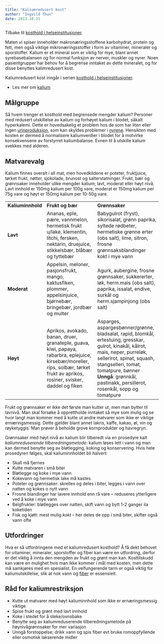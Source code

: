 ```yaml
---
title: "Kaliumredusert kost"
author: "Ingvild Thun"
date: 2013.10.31
---
```


Tilbake til [kosthold i helseinstitusjoner](../../kosthold-institusjoner.qmd "Kosthold i helseinstitusjoner").

Maten vi spiser inneholder makronæringsstoffene karbohydrat, protein og fett, men også viktige mikronæringsstoffer i form av vitaminer, mineraler og sporstoffer. Kalium er et mineral som er viktig for mye, blant annet syrebasebalansen og for normal funksjon av nerver, muskler og nyrer. Noen pasientgrupper har behov for å begrense inntaket av dette mineralet, og for disse benyttes kalimredusert kost.

Kaliumredusert kost inngår i serien [kosthold i helseinstitusjoner](http://www.friskogfunksjonell.no/kosthold-i-helseinstitusjoner/ "Kosthold i helseinstitusjoner").

-   Les mer om [kalium](http://www.friskogfunksjonell.no/kalium/ "Kalium")

## Målgruppe

Så hvem trenger et kosthold med begrensede mengder kalium? Personer med redusert utskillelse av kalium og forhøyet kalium i blodet, såkalt hyperkalemi. Dette er hovedsakelig et problem hos de som har liten eller ingen [urinproduksjon](http://www.friskogfunksjonell.no/nyre-2/ "Nyrene del 2 – Væskebalanse og urinproduksjon"), som kan skyldes problemer i [nyrene](http://www.friskogfunksjonell.no/nyre-1/ "Nyrene del 1 – Oppbygging og glomerulær filtrasjonsrate"). Hensikten med kosten er dermed å normalisere kaliumverdier i blodet for å motvirke konsekvensene av forstyrret kaliumbalanse. Evnen til å utskille kalium svekkes med alderen.

## Matvarevalg

Kalium finnes overalt i all mat, men hovedkildene er poteter, fruktjuice, tørket frukt, nøtter, sjokolade, brunost og salterstatninger. Frukt, bær og grønnsaker inneholder ulike mengder kalium; lavt, moderat eller høyt nivå. Lavt innhold er 150mg kalium per 100g vare, moderat er 150mg kalium per 75g vare og høyt er 150mg kalium per 10-50g vare.

+-------------------+-----------------------------------------------------------------------------------------------------------------------------------------------------------------------------------+-------------------------------------------------------------------------------------------------------------------------------------------------------------------------------------------------------+
| **Kaliuminnhold** | **Frukt og bær**                                                                                                                                                                  | **Grønnsaker**                                                                                                                                                                                        |
+-------------------+-----------------------------------------------------------------------------------------------------------------------------------------------------------------------------------+-------------------------------------------------------------------------------------------------------------------------------------------------------------------------------------------------------+
| **Lavt**          | Ananas, eple, pære, vannmelon, hermetisk frukt u/lake, klementin, litchi, fersken, nektarin, druejuice, stikkelsbær, blåbær og tyttebær                                           | Babygulrot (fryst), sikorisalat, grønn paprika, syltede rødbeter, hermetiske grønne erter (obs salt), lime, sitron, frosne grønnsaksblandinger kokt i mye vann                                        |
+-------------------+-----------------------------------------------------------------------------------------------------------------------------------------------------------------------------------+-------------------------------------------------------------------------------------------------------------------------------------------------------------------------------------------------------+
| **Moderat**       | Appelsin, meloner, pasjonsfrukt, mango, kaktusfiken, plommer, appelsinjuice, bjørnebær, bringebær, jordbær og multer                                                              | Agurk, aubergine, frosne grønnsaker, sukkererter, løk, herm.mais (obs salt), paprika, issalat, endive, surkål og herm.sjampinjong (obs salt)                                                          |
+-------------------+-----------------------------------------------------------------------------------------------------------------------------------------------------------------------------------+-------------------------------------------------------------------------------------------------------------------------------------------------------------------------------------------------------+
| **Høyt**          | Aprikos, avokado, banan, druer, granateple, guava, kiwi, papaya, rabarbra, eplejuice, kirsebær/moreller, rips, solbær, tørket frukt av aprikos, rosiner, svisker, daddel og fiken | Asparges, aspargesbønner/grønne, bladsalat, rapid, blomkål, ertestuing, gresskar, gulrot, kinakål, kålrot, mais, neper, purreløk, sellerirot, spinat, squash, stangselleri, tomat, tomatpure, bønner\ |
|                   |                                                                                                                                                                                   | **Unngå**: grønnkål, pastinakk, persillerot, rosenkål, sopp og tomatpure                                                                                                                              |
+-------------------+-----------------------------------------------------------------------------------------------------------------------------------------------------------------------------------+-------------------------------------------------------------------------------------------------------------------------------------------------------------------------------------------------------+

Frukt og grønnsaker er ikke det første man kutter ut, men man bytter til lavnivå. Man skal forsøke å opprettholde inntaket så mye som mulig og se hvor langt man kommer med å kutte ut andre matvarer som ikke er viktige ernæringsmessig. Dette gjelder blant annet lakris, kaffe, kakao, øl, vin og røyketyggis. Man prøver å beholde grove kornprodukter og havregryn.

Grønnsaker med høyt nivå av kalium blir tilberedt via en prosedyre kalt *kaliumreduserende tilberedningsmetode*: kalium løses lett i vann og man kan dermed benytte seg av bløtlegging, koking og konservering. Hvis hele prosedyren følges, skal kaliuminnholdet bli halvert:

-   Skall må fjernes
-   Kutte matvaren i små biter
-   Bløtlegge og koke i mye vann
-   Kokevann og hermetisk lake må kastes
-   Poteter og grønnsaker: skrelles og deles i biter, legges i vann over natten og kokes o nytt vann
-   Frosne blandinger har lavere innhold enn rå vare – reduseres ytterligere ved å koke i mye vann
-   Belgfrukter: bløtlegges over natten, skift vann og bytt 1-2 ganger ila koketiden
-   Fisk og kjøtt: mest mulig *kokt* – her deles de opp i små biter, skifter også vann ofte

## Utfordringer

Hva er så utfordringene med et kaliumredusert kosthold? Å få dekt behovet for vitaminer, mineraler, sporstoffer og fiber kan være en utfordring, derfor er det viktig å innta den mengden av frukt og grønt man kan. Kosttilskudd kan være en mulighet hvis man ikke kommer i mål med kosten, men dette må samkjøres med en spesialist. En velfungerende tarm er også viktig for kaliumutskillelse, slik at nok vann og [fiber](http://www.friskogfunksjonell.no/fiber/ "Fiber") er essensielt.

## Råd for kaliumrestriksjon

-   Kutte ut matvarer med høyt kaliuminnhold som ikke er ernæringsmessig viktige
-   Spise frukt og grønt med lavt innhold
-   Koke i stedet for å steke/ovnsbake
-   Benytte seg av kaliumreduserende tilberedningsmetode på høynivågrønnsaker for mer variasjon
-   Unngå forstoppelse; drikk vann og spis fiber evt bruke romoppfyllende eller osmotisk lakserende midler
